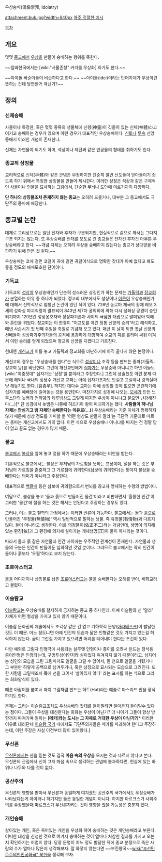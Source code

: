 우상숭배(偶像崇拜, Idolatry)

attachment:buk.jpg?width=640px
[[주체사상|아주 적절한 예시]]

[[목차]]
== 개요 ==
몇몇 [[종교]]에서 [[우상]]을 만들어 숭배하는 행위를 뜻한다.

~~알바천국에서는 [wiki:"사물존칭" 커피를 우상화] 하기도 한다.~~

~~아이돌 빠순이들이 비슷하다고 한다.~~ ~~아이돌(idol)이라는 단어자체가 우상이란 뜻하는 건데 당연한거 아닌가?~~

== 정의 ==
=== 신체숭배 ===
사물이나 특정한, 혹은 몇몇 종류의 생물체에 신령(神靈)이 깃들어 있는 신체(神體)라고 여기고 숭배하는 경우가 있으며 이런 경우가 대표적인 우상숭배이다. [[신토]]나 [[무속]] 신앙 등에서 이러한 개념이 존재한다.

신체는 자연물이 되기도 하며, 석상이나 제단과 같은 인공물의 형태를 취하기도 한다.

=== 종교적 상징물 ===
교리적으로 신체(神體)와 같은 관념은 부정하지만 단순히 일반 신도들이 받아들이기 쉽도록 하기 위해서 특정한 상징물을 만들어 제시한다. 이러한 상징은 석상과 같은 구체적인 사물이나 인물을 묘사하는 그림에서, 단순한 무늬나 도안에 이르기까지 다양하다.

'''단 하나의 상징물조차 존재하지 않는 종교'''는 오히려 드물거나, 대부분 그 종교에서도 극단주의 종파에 해당한다.

== 종교별 논란 ==
대체로 교리상으로는 일단 전자와 후자가 구분되지만, 현실적으로 겉으로 봐서는 그다지 구분 되지는 않는다. 또 우상숭배를 반대를 모토로 건 종교들은 전자건 후자건 아무튼 우상숭배라고 한다. ~~개념 자체는 오히려 우상을 숭배하지 않는다는 종교가 상대방을 비판하기 위해 만든 것 같다.~~

우상숭배는 코에 걸면 코걸이 귀에 걸면 귀걸이식으로 명확한 잣대가 아예 없다고 봐도 좋을 정도의 애매모호한 단어이다.

=== 기독교 ===
기독교의 [[성상]]이 우상숭배인가 단순히 성스러운 상징인가 하는 문제는 [[가톨릭]]과 [[정교회]]가 분열하는 이유 중 하나가 되었다. 정교회 내부에서도 성상이나 [[이콘]]이 우상숭배인가에 대해서 신학적으로 엄청난 논란이 있던 적이 있다. 726년 동로마 제국의 황제 레오 3세의 성화상 파괴칙령이 발표되어 843년 제7차 공의회에 의해 다시 성화상 공경이 승인되기까지 120년간 성상옹호자와 성상파괴론자 사이의 극심한 대립으로 말미암아 박해와 혼란을 겪었다. 정교회는 이 판결이 "이교도를 이긴 정통 신앙의 승리"라고 해석하고, 매년 사순시기 첫 번째 주일을 축일로 기념해 오고 있다. 매년 이 날이 되면 옛날 신앙의 선배들이 성상파괴주의자들의 공격에 용감하게 대항하여 순교의 피를 흘리며 싸워 이겨서 이런 승리를 얻게 되었으며 정교회 신앙을 지켰다고 가르친다.

현대엔 [[개신교]]가 이를 놓고 가톨릭과 정교회를 비난하기에 아직 끝나지 않은 논쟁이다.

개신교의 경우는 "우상숭배를 한다"는 식으로 [[성상]]이나 조각 등을 만드는 종파(가톨릭. 정교회 등)를 비난한다. 그런데 개신교인에게 [[십자가]]는 우상숭배 아니냐고 하면 이들도 [wiki:"이중잣대" 십자가는 '상징'일 뿐이라고 주장한다.] 그런데 상술했듯 이런 문제 때문에 해외나 국내의 상당수 개신교 교파는 아예 십자가조차도 안걸고 교실이나 강의실마냥 해놓기도 한다. [흠좀무]. 하지만 대다수 교파는 아예 상징할 것이 없으면 곤란하기에 십자가를 예배당에 걸어놓는 것을 용인한다. 마찬가지로 성경에 나오는, [[모세]]가 만든 느후스단의 놋뱀과 [[언약궤]]의 [[케루빔]]상도 그렇게 따지면 우상이 아니냐고 물으면 난감해진다(...)[* 단 성경에서 놋뱀은 나중에 히즈키아 왕이 파괴하기는 했다. '''사람들이 하나님 자체는 안섬기고 뱀 자체만 숭배한다는 이유로(...)'''] 우상숭배라는 기준 자체가 명확하지 않기 때문에 성상 정도를 기피할 뿐 '어떤 형상도 만들지 말라'는 극단적 기준대로 따르는 종파는 개신교에서도 거의 없다. 이런 식으로 우상숭배나 아니냐를 따지는 건 정말 답이 없고 끝도 없는 경우가 많기 때문.

=== 불교 ===
[[불교]]에서 [[불상]]을 앞에 놓고 절을 하기 때문에  우상숭배라는 비판을 받는다.

기본적으로 불교에서는 불상은 부처님의 가르침을 뜻하는 표상이며, 절을 하는 것은 부처님의 가르침을 존중하고 그 가르침에 귀의한다(삼보에 귀의한다)는 뜻이지 불상을 숭배한다는 의미가 아니라고 주장한다.

대표적으로 [[백팔배]] 등은 삼보에 귀의함으로서 번뇌를 끊고자 맹세하는 수행의 방법이다.

여담으로, 불상을 놓고 '돌과 흙으로 만들어진 물건'이라고 비판하면서 '훌륭한 인간'이 그러한 '물건'에 절을 하는 것은 해서는 안된다고 주장하는 경우도 있다.

그러나, 이는 불교 철학의 관점에서는 이러한 반론이 가능하다. 불교에서는 돌과 흙으로 만들어진 '무정물(無情物)' 역시 일반적으로 말하는 생물. 즉 유정물(有情物)과 다르지 않다. 둘이 아니라고 생각한다. 이를 의정불이(依正不二)라는 개념인데, 생명이 의지해 있는 환경[依]과 그 환경에 의지해 살아가는 개체생명[正]이 둘이 아니라는 것이다.

따라서 돌과 흙 같은 자연물과 인간 사이에는 우주적인 관계성이 존재한다. 자연물과 생물의 구분은 인간이 만들어둔 임의적인 것일 뿐이다. 그러므로 불교에서는 딱히 인간이 돌이나 흙보다 '우월'하다고 보지 않는다.

=== 조로아스터교 ===
[[불]]을 어디까지나 상징물로 삼은 [[조로아스터교]]는 불을 숭배한다는 오해를 받아, 배화교라고 불렸다.

=== 이슬람교 ===
[[이슬람교]]는 우상숭배를 철저하게 금지하는 종교 중 하나인데, 아예 이슬람의 신 '알라' 자체가 어떤 형상을 가지고 있지 않기 때문이다.

이슬람 문화권의 예술에서도 조각상 같은 건 없고 기하학적 문양([[아라베스크]])이 발달한 것도 이 때문. 어느 정도냐면 아예 인간의 모습과 닮은 인형같은 것도 가지고 있는걸 허락하지 않는다. 굳이 그런걸 가지고 있으려면 머리를 떼어내야 한다는 조건이 있다.

다만 예외로 그림자 인형극에 사용되는 실루엣 인형이나 종이를 오려서 만드는 장식용 종이인형은 인정되는데, 구멍투성이인지라 살아있다 여겨지지 않기 때문이라고. 심지어는 성인의 모습을 그린 그림마저도 얼굴을 그릴 수 없어서, 흰 천으로 얼굴을 가렸거나 그 부분만 하얗게 공백으로 남겨두거나, 혹은 상징으로 묘사되는 모습으로 그려진다. 또한 사람을 그릴때조차 목에 선을 그어서 '살아있지 않다' 라는 표시를 하는 식으로 그리는 회화양식이 있다.

때론 아랍어를 붙여서 마치 그림처럼 만드는 하트(Hat)라는 예술로 마스지드 안을 장식하기도 한다.

문제는 그러는 이슬람교조차도 우상숭배의 잣대를 들이밀려면 얼마든지 들이밀수 있다는 점이다. 그들이 우상을 대신한다는 회화는 우상이 아닌가? 더 나아가 그들이 항상 방향까지 따져가며 절하는 '''[메카]라는 도시는 그 자체로 거대한 우상이 아닌가?'''[* 이러한 이유로 테러단체 [[이슬람 국가]] 내에서도 극단주의자들은 메카를 파괴해야 한다고 주장하는데, 이런 주장은 사실 이전부터 많이 있어왔다.]

=== 무신론 ===
[[무신론]]에서는 신을 믿는 것도 결국 '''마음 속의 우상'''을 모시는 것과 다르지 않다고 본다. 무신론의 관점에서 신이 그저 마음 속으로 생각하는 관념에 불과하다면, 현실에 있는 바위나 나무와 다를 것이 없다.

=== 공산주의 ===
무신론의 영향을 받아서 무신론과 동일하게 여겨졌던 공산주의 국가에서도 우상숭배가 나타났다는게 아이러니 하기지만 둘은 동일한 개념이 아니다. 하지만 마르크스가 사회주의를 주장했을때 마르크스가 무신론자라는 것이 영향을 줬을 가능성은 충분히 있다.

=== 개인숭배 ===
살아있는 개인, 혹은 죽어있는 개인을 우상화 하여 숭배하는 것은 개인숭배라고 부른다. 어떠한 대상을 신성한 것으로 여겨서 숭배하는 것이 얼마나 처참한 결과를 가지고 오는지 확인하기는 어렵지 않다. 당장 문명이 어느 정도 발달한 뒤에 종교 분쟁으로 죽은 사람의 수가 얼마나 많은지 생각해보자. 잘 와닿지 않는다면 ~~부칸왕국~~[[wiki:"조선민주주의인민공화국" 북한]]을 생각해 보자.

